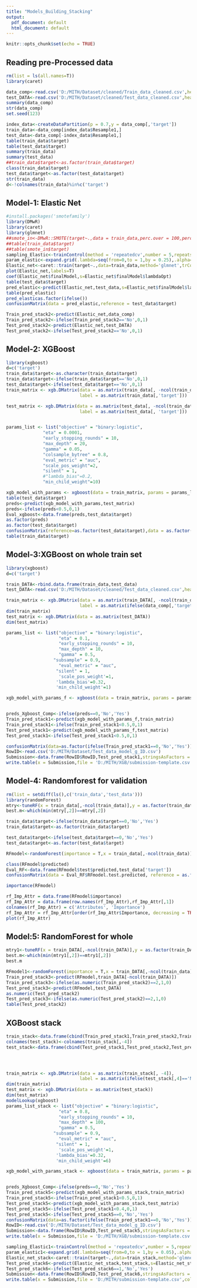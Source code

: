 ```yaml
---
title: "Models_Building_Stacking"
output:
  pdf_document: default
  html_document: default
---
```


```r
knitr::opts_chunk$set(echo = TRUE)
```

## Reading pre-Processed data
```r
rm(list = ls(all.names=T))
library(caret)

data_comp<-read.csv('D:/MITH/Dataset/cleaned/Train_data_cleaned.csv',header = T)
test_DATA<-read.csv('D:/MITH/Dataset/cleaned/Test_data_cleaned.csv',header = T)
summary(data_comp)
str(data_comp)
set.seed(123)

index_data<-createDataPartition(p = 0.7,y = data_comp[,'target'])
train_data<-data_comp[index_data$Resample1,]
test_data<-data_comp[-index_data$Resample1,]
table(train_data$target)
table(test_data$target)
summary(train_data)
summary(test_data)
##train_data$target<-as.factor(train_data$target)
class(train_data$target)
test_data$target<-as.factor(test_data$target)
str(train_data)
d<-!colnames(train_data)%in%c('target')
```

## Model-1: Elastic Net
```r
#install.packages('smotefamily')
library(DMwR)
library(caret)
library(glmnet)
##smote_in<-DMwR::SMOTE(target~.,data = train_data,perc.over = 100,perc.under=(3170/332)*100,k=5)
##table(train_data$target)
##table(smote_in$target)
sampling_Elastic<-trainControl(method = 'repeatedcv',number = 5,repeats = 5,verboseIter = T)
param_elastic<-expand.grid(.lambda=seq(from=0,to = 1,by = 0.25),.alpha=seq(from = 0,to = 0.9,by = 0.1))
Elastic_net<-caret::train(target~.,data=train_data,method='glmnet',trControl = sampling_Elastic,tuneGrid = param_elastic,metric = 'Accuracy')
plot(Elastic_net,labels=T)
coef(Elastic_net$finalModel,s=Elastic_net$finalModel$lambdaOpt)
table(test_data$target)
pred_elastic<-predict(Elastic_net,test_data,s=Elastic_net$finalModel$lambdaOpt)
table(pred_elastic)
pred_elasticas.factor(ifelse())
confusionMatrix(data = pred_elastic,reference = test_data$target)

Train_pred_stack2<-predict(Elastic_net,data_comp)
Train_pred_stack2<-ifelse(Train_pred_stack2=='No',0,1)
Test_pred_stack2<-predict(Elastic_net,test_DATA)
Test_pred_stack2<-ifelse(Test_pred_stack2=='No',0,1)
```
## Model-2: XGBoost
```r
library(xgboost)
d=c('target')
train_data$target<-as.character(train_data$target)
train_data$target<-ifelse(train_data$target=='No',0,1)
test_data$target<-ifelse(test_data$target=='No',0,1)
train_matrix <- xgb.DMatrix(data = as.matrix(train_data[, -ncol(train_data)]), 
                            label = as.matrix(train_data[,'target']))

test_matrix <- xgb.DMatrix(data = as.matrix(test_data[, -ncol(train_data)]), 
                            label = as.matrix(test_data[, 'target']))


params_list <- list("objective" = "binary:logistic",
              "eta" = 0.0001,
              "early_stopping_rounds" = 10,
              "max_depth" = 20,
              "gamma" = 0.05,
              "colsample_bytree" = 0.8,
              "eval_metric" = "auc",
              "scale_pos_weight"=2,
              "silent" = 1,
              #"lambda_bias"=0.2,
              "min_child_weight"=10)

xgb_model_with_params <- xgboost(data = train_matrix, params = params_list, nrounds = 500, early_stopping_rounds = 20)
table(test_data$target)
preds<-predict(xgb_model_with_params,test_matrix)
preds<-ifelse(preds<0.5,0,1)
Eval_xgboost<-data.frame(preds,test_data$target)
as.factor(preds)
as.factor(test_data$target)
confusionMatrix(reference=as.factor(test_data$target),data = as.factor(preds))
table(train_data$target)

```
## Model-3:XGBoost on whole train set
```r
library(xgboost)
d=c('target')

train_DATA<-rbind.data.frame(train_data,test_data)
test_DATA<-read.csv('D:/MITH/Dataset/cleaned/Test_data_cleaned.csv',header = T)

train_matrix <- xgb.DMatrix(data = as.matrix(train_DATA[, -ncol(train_data)]), 
                            label = as.matrix(ifelse(data_comp[,'target']=='No',0,1)))
dim(train_matrix)
test_matrix <- xgb.DMatrix(data = as.matrix(test_DATA))
dim(test_matrix)

params_list <- list("objective" = "binary:logistic",
                    "eta" = 0.1,
                    "early_stopping_rounds" = 10,
                    "max_depth" = 10,
                    "gamma" = 0.5,
                  "subsample" = 0.9,
                    "eval_metric" = "auc",
                   "silent" = 1,
                    'scale_pos_weight'=1,
                   'lambda_bias'=0.32,
                   'min_child_weight'=1)

xgb_model_with_params_f <- xgboost(data = train_matrix, params = params_list, nrounds = 500, early_stopping_rounds = 20)


preds_Xgboost_Comp<-ifelse(preds==0,'No','Yes')
Train_pred_stack1<-predict(xgb_model_with_params_f,train_matrix)
Train_pred_stack1<-ifelse(Train_pred_stack1<0.5,0,1)
Test_pred_stack1<-predict(xgb_model_with_params_f,test_matrix)
Test_pred_stack1<-ifelse(Test_pred_stack1<0.5,0,1)

confusionMatrix(data=as.factor(ifelse(Train_pred_stack1==0,'No','Yes')),as.factor(train_DATA$target))
RowID<-read.csv('D:/MITH/Dataset/Test_data_model_g_ID.csv')
Submission<-data.frame(RowID$RowID,Test_pred_stack1,stringsAsFactors = F)
write.table(x = Submission,file = 'D:/MITH/XGB/submission-template.csv',col.names = c('RowID','ExtraTime'),sep = ",",row.names = F)
```
## Model-4: Randomforest for validation
```r
rm(list = setdiff(ls(),c('train_data','test_data')))
library(randomForest)
mtry<-tuneRF(x = train_data[,-ncol(train_data)],y = as.factor(train_data$target),improve = 0.01,ntreeTry = 100,stepFactor = 1.5,trace = T,plot = T)
best.m<-which(min(mtry[,2])==mtry[,2])

train_data$target<-ifelse(train_data$target==0,'No','Yes')
train_data$target<-as.factor(train_data$target)

test_data$target<-ifelse(test_data$target==0,'No','Yes')
test_data$target<-as.factor(test_data$target)

RFmodel<-randomForest(importance = T,x = train_data[,-ncol(train_data)],y = as.factor(train_data$target),xtest = test_data[,-ncol(train_data)],ytest = as.factor(test_data$target),mtry = 1,ntree = 100,keep.forest = T)

class(RFmodel$predicted)
Eval_RF<-data.frame(RFmodel$test$predicted,test_data['target'])
confusionMatrix(data = Eval_RF$RFmodel.test.predicted, reference = as.factor(test_data$target))

importance(RFmodel)

rf_Imp_Attr = data.frame(RFmodel$importance)
rf_Imp_Attr = data.frame(row.names(rf_Imp_Attr),rf_Imp_Attr[,1])
colnames(rf_Imp_Attr) = c('Attributes', 'Importance')
rf_Imp_Attr = rf_Imp_Attr[order(rf_Imp_Attr$Importance, decreasing = TRUE),]
plot(rf_Imp_Attr)


```
## Model:5: RandomForest for whole 
```r
mtry1<-tuneRF(x = train_DATA[,-ncol(train_DATA)],y = as.factor(train_DATA$target),improve = 0.01,ntreeTry = 100,stepFactor = 1.5,trace = T,plot = T)
best.m<-which(min(mtry1[,2])==mtry1[,2])
best.m

RFmodel1<-randomForest(importance = T,x = train_DATA[,-ncol(train_data)],y = as.factor(train_DATA$target),mtry = best.m,ntree = 100,keep.forest = T)
Train_pred_stack3<-predict(RFmodel,train_DATA[-ncol(train_DATA)])
Train_pred_stack3<-ifelse(as.numeric(Train_pred_stack2)==2,1,0)
Test_pred_stack3<-predict(RFmodel,test_DATA)
as.numeric(Test_pred_stack2)
Test_pred_stack3<-ifelse(as.numeric(Test_pred_stack2)==2,1,0)
table(Test_pred_stack2)
```

## XGBoost stack

```r
train_stack<-data.frame(cbind(Train_pred_stack1,Train_pred_stack2,Train_pred_stack3,data_comp['target']))
colnames(test_stack)<-colnames(train_stack[,-4])
test_stack<-data.frame(cbind(Test_pred_stack1,Test_pred_stack2,Test_pred_stack3))




train_matrix <- xgb.DMatrix(data = as.matrix(train_stack[, -4]), 
                            label = as.matrix(ifelse(test_stack[,4]=='No',0,1)))
dim(train_matrix)
test_matrix <- xgb.DMatrix(data = as.matrix(test_stack))
dim(test_matrix)
modelLookup(xgboost)
params_list_stack <- list("objective" = "binary:logistic",
                    "eta" = 0.8,
                    "early_stopping_rounds" = 10,
                    "max_depth" = 100,
                    "gamma" = 0.5,
                  "subsample" = 0.9,
                    "eval_metric" = "auc",
                   "silent" = 1,
                    'scale_pos_weight'=1,
                   'lambda_bias'=0.32,
                   'min_child_weight'=6)

xgb_model_with_params_stack <- xgboost(data = train_matrix, params = params_list_stack, nrounds = 500, early_stopping_rounds = 20)


preds_Xgboost_Comp<-ifelse(preds==0,'No','Yes')
Train_pred_stack5<-predict(xgb_model_with_params_stack,train_matrix)
Train_pred_stack5<-ifelse(Train_pred_stack1<0.5,0,1)
Test_pred_stack5<-predict(xgb_model_with_params_stack,test_matrix)
Test_pred_stack5<-ifelse(Test_pred_stack1<0.4,0,1)
Test_pred_stack5<-ifelse(Test_pred_stack5==0,'No','Yes')
confusionMatrix(data=as.factor(ifelse(Train_pred_stack1==0,'No','Yes')),as.factor(train_DATA$target))
RowID<-read.csv('D:/MITH/Dataset/Test_data_model_g_ID.csv')
Submission<-data.frame(RowID$RowID,Test_pred_stack5,stringsAsFactors = F)
write.table(x = Submission,file = 'D:/MITH/XGB/submission-template.csv',col.names = c('RowID','ExtraTime'),sep = ",",row.names = F)

```
```r
sampling_Elastic1<-trainControl(method = 'repeatedcv',number = 5,repeats = 5,verboseIter = T)
param_elastic1<-expand.grid(.lambda=seq(from=0,to = 1,by = 0.05),.alpha=1)
Elastic_net_stack<-caret::train(target~.,data=train_stack,method='glmnet',trControl = sampling_Elastic1,tuneGrid = param_elastic1,metric = 'Accuracy')
Test_pred_stack6<-predict(Elastic_net_stack,test_stack,s=Elastic_net_stack$finalModel$lambdaOpt)
Test_pred_stack6<-ifelse(Test_pred_stack6==1,'No','Yes')
Submission<-data.frame(RowID$RowID,Test_pred_stack6,stringsAsFactors = F)
write.table(x = Submission,file = 'D:/MITH/submission-template.csv',col.names = c('RowID','ExtraTime'),sep = ",",row.names = F)
```
